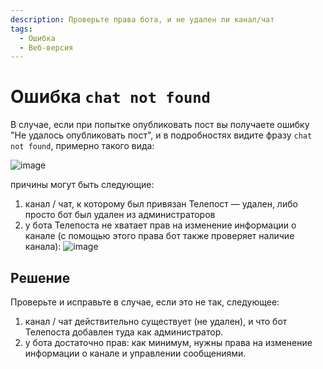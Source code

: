 ```yaml
---
description: Проверьте права бота, и не удален ли канал/чат
tags:
  - Ошибка
  - Веб-версия
---
```


# Ошибка `chat not found`

В случае, если при попытке опубликовать пост вы получаете ошибку "Не удалось опубликовать пост", и в подробностях видите фразу `chat not found`, примерно такого вида:

![image](/images/22372963-a4c96f0c-2a2a-459c-ba70-9a46b8bc7a1f.jpg)

причины могут быть следующие:

1. канал / чат, к которому был привязан Телепост — удален, либо просто бот был удален из администраторов
1. у бота Телепоста не хватает прав на изменение информации о канале (с помощью этого права бот также проверяет наличие канала):
   ![image](/images/22372963-9fd2c3f7-f0a6-4be6-afe6-76c2f7f90959.jpg)

## Решение

Проверьте и исправьте в случае, если это не так, следующее:

1. канал / чат действительно существует (не удален), и что бот Телепоста добавлен туда как администратор.
1. у бота достаточно прав: как минимум, нужны права на изменение информации о канале и управлении сообщениями.
